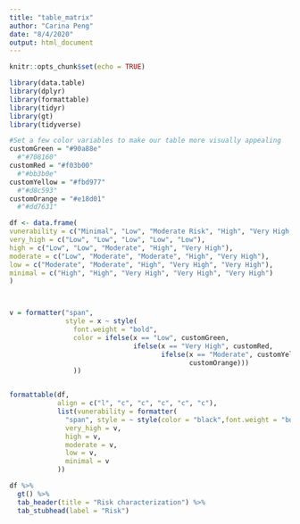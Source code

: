 ```yaml
---
title: "table_matrix"
author: "Carina Peng"
date: "8/4/2020"
output: html_document
---
```


```r
knitr::opts_chunk$set(echo = TRUE)

library(data.table)
library(dplyr)
library(formattable)
library(tidyr)
library(gt)
library(tidyverse)

#Set a few color variables to make our table more visually appealing
customGreen = "#90a88e"
  #"#708160"
customRed = "#f03b00"
  #"#bb3b0e"
customYellow = "#fbd977"
  #"#d8c593"
customOrange = "#e18d01"
  #"#dd7631"
```

```r


df <- data.frame(
vunerability = c("Minimal", "Low", "Moderate Risk", "High", "Very High Risk"),
very_high = c("Low", "Low", "Low", "Low", "Low"),
high = c("Low", "Low", "Moderate", "High", "Very High"),
moderate = c("Low", "Moderate", "Moderate", "High", "Very High"),
low = c("Moderate", "Moderate", "High", "Very High", "Very High"),
minimal = c("High", "High", "Very High", "Very High", "Very High")
)



v = formatter("span",
              style = x ~ style(
                font.weight = "bold",
                color = ifelse(x == "Low", customGreen, 
                               ifelse(x == "Very High", customRed,
                                      ifelse(x == "Moderate", customYellow,
                                             customOrange)))
                ))


formattable(df,
            align = c("l", "c", "c", "c", "c", "c"),
            list(vunerability = formatter(
              "span", style = ~ style(color = "black",font.weight = "bold")),
              very_high = v,
              high = v,
              moderate = v,
              low = v,
              minimal = v
            ))
```

```r
df %>%
  gt() %>%
  tab_header(title = "Risk characterization") %>%
  tab_stubhead(label = "Risk")
```

